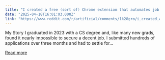 ```yaml
---
title: "I created a free (sort of) Chrome extension that automates job applications with AI"
date: "2025-04-18T16:01:03.000Z"
link: "https://www.reddit.com/r/artificial/comments/1k28gro/i_created_a_free_sort_of_chrome_extension_that/"
---
```


My Story
 I graduated in 2023 with a CS degree and, like many new grads, found it nearly impossible to secure a decent job. I submitted hundreds of applications over three months and had to settle for...

[Read more](https://www.reddit.com/r/artificial/comments/1k28gro/i_created_a_free_sort_of_chrome_extension_that/)
